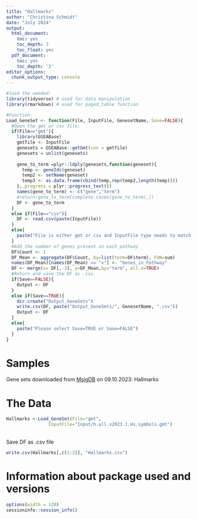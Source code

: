 ```yaml
---
title: "Hallmarks"
author: "Christina Schmidt"
date: "July 2024"
output:
  html_document:
    toc: yes
    toc_depth: 3
    toc_float: yes
  pdf_document:
    toc: yes
    toc_depth: '3'
editor_options:
  chunk_output_type: console
---
```

```r
#load the needed:
library(tidyverse) # used for data manipulation
library(rmarkdown) # used for paged_table function

#Function:
Load_GeneSet <- function(File, InputFile, GenesetName, Save=FALSE){
  #Open the gmt or csv file:
  if(File=="gmt"){
    library(GSEABase)
    gmtfile <- InputFile
    genesets = GSEABase::getGmt(con = gmtfile)
    genesets = unlist(genesets)
    
    gene_to_term =plyr::ldply(genesets,function(geneset){
      temp <- geneIds(geneset)
      temp2 <- setName(geneset)
      temp3 <- as.data.frame(cbind(temp,rep(temp2,length(temp))))
    },.progress = plyr::progress_text())
    names(gene_to_term) <- c("gene","term")
    #return(gene_to_term[complete.cases(gene_to_term),])
    DF <- gene_to_term
  }
  else if(File=="csv"){
    DF <- read.csv(paste(InputFile))
  }
  else{
    paste("File is either gmt or csv and InputFile type needs to match File")
  }
  #Add the number of genes present in each pathway
  DF$Count <- 1
  DF_Mean <- aggregate(DF$Count, by=list(term=DF$term), FUN=sum)
  names(DF_Mean)[names(DF_Mean) == "x"] <- "Genes_in_Pathway"
  DF <- merge(x= DF[,-3], y=DF_Mean,by="term", all.x=TRUE)
  #Return and save the DF as .csv
  if(Save==FALSE){
    Output <- DF
  }
  else if(Save==TRUE){
    dir.create("Output_GeneSets")
    write.csv(DF, paste("Output_GeneSets/", GenesetName, ".csv"))
    Output <- DF
  }
  else{
    paste("Please select Save=TRUE or Save=FALSE")
  }
}
```

# Samples
Gene sets downloaded from [MsigDB](https://www.gsea-msigdb.org/gsea/msigdb) on 09.10.2023: Hallmarks
\

# The Data
```r
Hallmarks <-Load_GeneSet(File="gmt", 
                InputFile="Input/h.all.v2023.1.Hs.symbols.gmt")

```
\
Save DF as .csv file
```r
write.csv(Hallmarks[,c(1:2)], "Hallmarks.csv")
```

# Information about package used and versions 
```r
options(width = 120)
sessioninfo::session_info()
```
